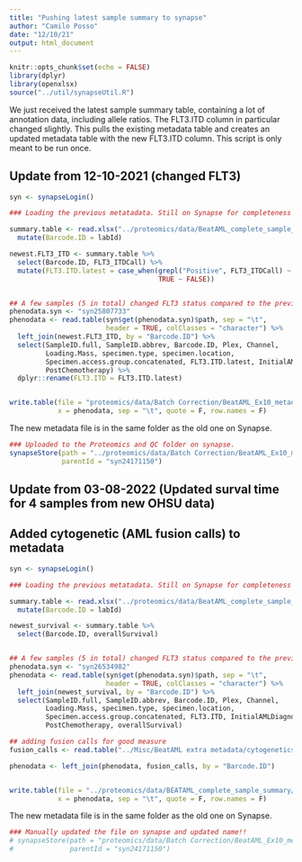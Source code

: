 ```yaml
---
title: "Pushing latest sample summary to synapse"
author: "Camilo Posso"
date: "12/10/21"
output: html_document
---
```


```r
knitr::opts_chunk$set(echo = FALSE)
library(dplyr)
library(openxlsx)
source("../util/synapseUtil.R")
```



We just received the latest sample summary table, containing a lot of annotation
data, including allele ratios. The FLT3.ITD column in particular changed slightly. 
This pulls the existing metadata table and creates an updated metadata table with 
the new FLT3.ITD column. This script is only meant to be run once.

## Update from 12-10-2021 (changed FLT3)

```r
syn <- synapseLogin()

### Loading the previous metatadata. Still on Synapse for completeness

summary.table <- read.xlsx("../proteomics/data/BeatAML_complete_sample_summary/PNNL_clinical_summary_12_08_2021.xlsx") %>%
  mutate(Barcode.ID = labId)

newest.FLT3_ITD <- summary.table %>%
  select(Barcode.ID, FLT3_ITDCall) %>%
  mutate(FLT3.ITD.latest = case_when(grepl("Positive", FLT3_ITDCall) ~ TRUE,
                                     TRUE ~ FALSE))


## A few samples (5 in total) changed FLT3 status compared to the previous version
phenodata.syn <- "syn25807733"
phenodata <- read.table(syn$get(phenodata.syn)$path, sep = "\t",
                        header = TRUE, colClasses = "character") %>%
  left_join(newest.FLT3_ITD, by = "Barcode.ID") %>%
  select(SampleID.full, SampleID.abbrev, Barcode.ID, Plex, Channel, 
         Loading.Mass, specimen.type, specimen.location, 
         Specimen.access.group.concatenated, FLT3.ITD.latest, InitialAMLDiagnosis, 
         PostChemotherapy) %>%
  dplyr::rename(FLT3.ITD = FLT3.ITD.latest)


write.table(file = "proteomics/data/Batch Correction/BeatAML_Ex10_metadata_12_10_21.txt", 
            x = phenodata, sep = "\t", quote = F, row.names = F)

```


The new metadata file is in the same folder as the old one on Synapse.


```r

### Uploaded to the Proteomics and QC folder on synapse.
synapseStore(path = "../proteomics/data/Batch Correction/BeatAML_Ex10_metadata_12_10_21.txt",
             parentId = "syn24171150")


```


## Update from 03-08-2022 (Updated surval time for 4 samples from new OHSU data)
## Added cytogenetic (AML fusion calls) to metadata



```r
syn <- synapseLogin()

### Loading the previous metatadata. Still on Synapse for completeness

summary.table <- read.xlsx("../proteomics/data/BeatAML_complete_sample_summary/PNNL_clinical_summary_12_08_2021_updated_OS_4patients_02_28_2022.xlsx") %>%
  mutate(Barcode.ID = labId)

newest_survival <- summary.table %>%
  select(Barcode.ID, overallSurvival)


## A few samples (5 in total) changed FLT3 status compared to the previous version
phenodata.syn <- "syn26534982"
phenodata <- read.table(syn$get(phenodata.syn)$path, sep = "\t",
                        header = TRUE, colClasses = "character") %>%
  left_join(newest_survival, by = "Barcode.ID") %>%
  select(SampleID.full, SampleID.abbrev, Barcode.ID, Plex, Channel, 
         Loading.Mass, specimen.type, specimen.location, 
         Specimen.access.group.concatenated, FLT3.ITD, InitialAMLDiagnosis, 
         PostChemotherapy, overallSurvival)

## adding fusion calls for good measure
fusion_calls <- read.table("../Misc/BeatAML extra metadata/cytogenetics_metadata.txt")

phenodata <- left_join(phenodata, fusion_calls, by = "Barcode.ID")


write.table(file = "../proteomics/data/BEATAML_complete_sample_summary/BeatAML_Ex10_metadata_12_10_21_updated_03_08_2022.txt", 
            x = phenodata, sep = "\t", quote = F, row.names = F)

```


The new metadata file is in the same folder as the old one on Synapse.


```r

### Manually updated the file on synapse and updated name!!
# synapseStore(path = "proteomics/data/Batch Correction/BeatAML_Ex10_metadata_12_10_21.txt",
#              parentId = "syn24171150")


```





